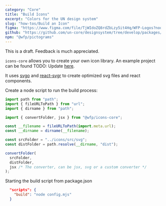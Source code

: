 ```yaml
---
category: "Core"
title: "Build Icons"
excerpt: "Colors for the UN design system"
slug: "how-tos/Build an Icon"
figma: "https://www.figma.com/file/TjWIdoZQ8rdZbLzy5it4Hq/WFP-Logos?node-id=0%3A1&t=ErGHrrrmCgyzd3OH-1"
github: "https://github.com/un-core/designsystem/tree/develop/packages/logos"
npm: "@wfp/pictograms"
---
```


<Callout kind="warning">This is a draft. Feedback is much appreciated.</Callout>

`icons-core` allows you to create your own icon library. An example project can be found TODO: Update [here](https://github.com/un-core/designsystem/tree/feat/icons-and-tools/packages/icons-react).

It uses [svgo](https://github.com/svg/svgo) and [react-svgr](https://react-svgr.com) to create optimized svg files and react components.

Create a node script to run the build process:

```js
import path from "path";
import { fileURLToPath } from "url";
import { dirname } from "path";

import { convertFolder, jsx } from "@wfp/icons-core";

const __filename = fileURLToPath(import.meta.url);
const __dirname = dirname(__filename);

const srcFolder = "../icons/src/svg";
const distFolder = path.resolve(__dirname, "dist");

convertFolder(
  srcFolder,
  distFolder,
  jsx /* The converter, can be jsx, svg or a custom converter */
);
```

Starting the build script from package.json

```json
  "scripts": {
    "build": "node config.mjs"
  }
```
